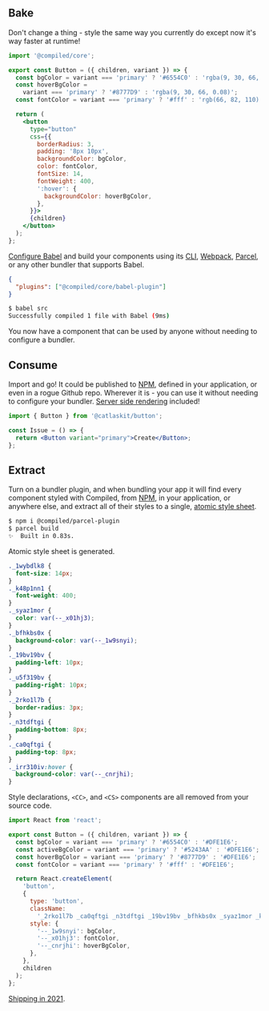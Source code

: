 ## Bake

Don't change a thing -
style the same way you currently do except now it's way faster at runtime!

```jsx
import '@compiled/core';

export const Button = ({ children, variant }) => {
  const bgColor = variant === 'primary' ? '#6554C0' : 'rgba(9, 30, 66, 0.04)';
  const hoverBgColor =
    variant === 'primary' ? '#8777D9' : 'rgba(9, 30, 66, 0.08)';
  const fontColor = variant === 'primary' ? '#fff' : 'rgb(66, 82, 110)';

  return (
    <button
      type="button"
      css={{
        borderRadius: 3,
        padding: '8px 10px',
        backgroundColor: bgColor,
        color: fontColor,
        fontSize: 14,
        fontWeight: 400,
        ':hover': {
          backgroundColor: hoverBgColor,
        },
      }}>
      {children}
    </button>
  );
};
```

[Configure Babel](https://babeljs.io/docs/en/config-files) and build your components using its [CLI](https://babeljs.io/docs/en/babel-cli),
[Webpack](https://webpack.js.org/),
[Parcel](https://parceljs.org/),
or any other bundler that supports Babel.

```json
{
  "plugins": ["@compiled/core/babel-plugin"]
}
```

```bash
$ babel src
Successfully compiled 1 file with Babel (9ms)
```

You now have a component that can be used by anyone without needing to configure a bundler.

## Consume

Import and go!
It could be published to [NPM](https://npmjs.com/),
defined in your application,
or even in a rogue Github repo.
Wherever it is -
you can use it without needing to configure your bundler.
[Server side rendering](https://reactjs.org/docs/react-dom-server.html) included!

```jsx
import { Button } from '@catlaskit/button';

const Issue = () => {
  return <Button variant="primary">Create</Button>;
};
```

## Extract

Turn on a bundler plugin,
and when bundling your app it will find every component styled with Compiled,
from [NPM](https://npmjs.com/),
in your application,
or anywhere else,
and extract all of their styles to a single,
[atomic style sheet](https://css-tricks.com/lets-define-exactly-atomic-css/#longhand-shorthand).

```bash
$ npm i @compiled/parcel-plugin
$ parcel build
✨  Built in 0.83s.
```

Atomic style sheet is generated.

```css
._1wybdlk8 {
  font-size: 14px;
}
._k48p1nn1 {
  font-weight: 400;
}
._syaz1mor {
  color: var(--_x01hj3);
}
._bfhkbs0x {
  background-color: var(--_1w9snyi);
}
._19bv19bv {
  padding-left: 10px;
}
._u5f319bv {
  padding-right: 10px;
}
._2rko1l7b {
  border-radius: 3px;
}
._n3tdftgi {
  padding-bottom: 8px;
}
._ca0qftgi {
  padding-top: 8px;
}
._irr310iv:hover {
  background-color: var(--_cnrjhi);
}
```

Style declarations,
`<CC>`, and
`<CS>` components are all removed from your source code.

```jsx
import React from 'react';

export const Button = ({ children, variant }) => {
  const bgColor = variant === 'primary' ? '#6554C0' : '#DFE1E6';
  const activeBgColor = variant === 'primary' ? '#5243AA' : '#DFE1E6';
  const hoverBgColor = variant === 'primary' ? '#8777D9' : '#DFE1E6';
  const fontColor = variant === 'primary' ? '#fff' : '#DFE1E6';

  return React.createElement(
    'button',
    {
      type: 'button',
      className:
        '_2rko1l7b _ca0qftgi _n3tdftgi _19bv19bv _bfhkbs0x _syaz1mor _k48p1nn1 _1wybdlk8 _irr310iv',
      style: {
        '--_1w9snyi': bgColor,
        '--_x01hj3': fontColor,
        '--_cnrjhi': hoverBgColor,
      },
    },
    children
  );
};
```

[Shipping in 2021](https://github.com/atlassian-labs/compiled/issues/58).
